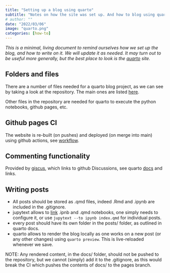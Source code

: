 ```yaml
---
title: "Setting up a blog using quarto"
subtitle: "Notes on how the site was set up. And how to blog using quarto."
# author: ""
date: "2022/03/06"
image: "quarto.png"
categories: [how-to]
---
```


_This is a minimal, living document to remind ourselves how we set up the blog, and how to write on it. We will update it as needed. It may turn out to be useful more generally, but the best place to look is the [quarto](https://quarto.org/) site._

## Folders and files

There are a number of files needed for a quarto blog project, as we can see by taking a look at the repository. The main ones are listed [here](https://quarto.org/docs/websites/website-blog.html#blog-projects).

Other files in the repository are needed for quarto to execute the python notebooks, github pages, etc.

## Github pages CI

The website is re-built (on pushes) and deployed (on merge into main) using github actions, see [workflow](https://github.com/bs-ds/blog/blob/main/.github/workflows/ci.yaml).

## Commenting functionality

Provided by [giscus](https://giscus.app/), which links to github Discussions, see quarto [docs](https://quarto.org/docs/output-formats/html-basics.html#commenting) and links.

## Writing posts

- All posts should be stored as .qmd files, indeed .Rmd and .ipynb are included in the .gitignore.
- jupytext allows to [link](https://jupytext.readthedocs.io/en/latest/formats.html#quarto) .ipnb and .qmd notebooks, one simply needs to configure it, or use `jupytext --to ipynb index.qmd` for individual posts.
- every post should have its own folder in the posts/ folder, as outlined in quarto docs.
- quarto allows to render the blog locally as one works on a new post (or any other changes) using `quarto preview`. This is live-reloaded whenever we save.

NOTE: Any rendered content, in the docs/ folder, should not be pushed to the repository, but we cannot (simply) add it to the .gitignore, as this would break the CI which pushes the contents of docs/ to the pages branch.
